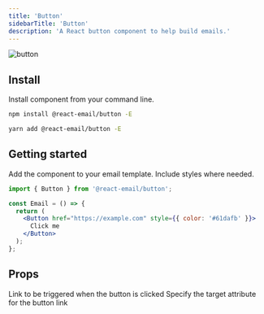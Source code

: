 ```yaml
---
title: 'Button'
sidebarTitle: 'Button'
description: 'A React button component to help build emails.'
---
```



<img className="rounded-md" src="/docs/images/components/button.png" alt="button" />

## Install

Install component from your command line.

<CodeGroup>

```sh npm
npm install @react-email/button -E
```

```sh yarn
yarn add @react-email/button -E
```

</CodeGroup>

## Getting started

Add the component to your email template. Include styles where needed.

```jsx
import { Button } from '@react-email/button';

const Email = () => {
  return (
    <Button href="https://example.com" style={{ color: '#61dafb' }}>
      Click me
    </Button>
  );
};
```

## Props

<ResponseField name="href" type="string" required>
  Link to be triggered when the button is clicked
</ResponseField>

<ResponseField name="target" type="string" default="_blank">
  Specify the target attribute for the button link
</ResponseField>

<Support />
